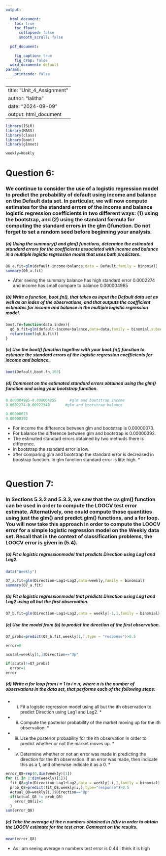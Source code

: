 ---
output:
  
  html_document:
    toc: true
    toc_float:
      collapsed: false
      smooth_scroll: false
        
  pdf_document:
    
    fig_caption: true
    fig_crop: false
  word_document: default
params:
    printcode: false
---

---
title: "Unit_4_Assignment"
author: "lalitha"
date: "2024-09-09"
output: html_document
---



```{r}
library(ISLR)
library(MASS)
library(class)
library(boot)
library(glmnet)
```

```{r}
weekly=Weekly
```
# Question 6:

### We continue to consider the use of a logistic regression model to predict the probability of default using income and balance on the Default data set. In particular, we will now compute estimates for the standard errors of the income and balance logistic regression coefficients in two different ways: (1) using the bootstrap, and (2) using the standard formula for computing the standard errors in the glm ()function. Do not forget to set a random seed before beginning your analysis.

##### (a) Using the summary() and glm() functions, determine the estimated standard errors for the coefficients associated with income and balance in a multiple logistic regression model that uses both predictors.
```{r}
Q6_a.fit=glm(default~income+balance,data = Default,family = binomial)
summary(Q6_a.fit)
```
- After seeing the summary balance has high standard error 0.0002274 and income has small compare to balance 0.000004985

##### (b) Write a function, boot.fn(), that takes as input the Default data set as well as an index of the observations, and that outputs the coefficient estimates for income and balance in the multiple logistic regression model.


```{r}
boot.fn=function(data,index){
  q6_b.fit=glm(default~income+balance,data=data,family = binomial,subset = index)
  return(coef(q6_b.fit))
}
```

##### (c) Use the boot() function together with your boot.fn() function to estimate the standard errors of the logistic regression coefficients for income and balance.

```{r}
boot(Default,boot.fn,100)
```
##### (d) Comment on the estimated standard errors obtained using the glm() function and using your bootstrap function.

```{r}
0.000004985-0.000004255      #glm and bootstrap income
0.0002274-0.00022348       #glm and bootstrap balance
```


```{r}
0.00000073
0.00000392
```
 
   - For income the difference between glm and bootstrap is 0.00000073.
   - For balance the difference between glm and bootstrap is 0.00000392.
   - The estimated standard errors obtained by two methods there is difference.
   - In bootstrap the standard error is low.
 * after comparing glm and bootstrap the standard error is decreased in boostrap function.
In glm function standard error is litte high. *

```{r}
```
# Question 7:

### In Sections 5.3.2 and 5.3.3, we saw that the cv.glm() function can be used in order to compute the LOOCV test error estimate. Alternatively, one could compute those quantities using just the glm() and predict.glm() functions, and a for loop. You will now take this approach in order to compute the LOOCV error for a simple logistic regression model on the Weekly data set. Recall that in the context of classification problems, the LOOCV error is given in (5.4).


##### (a) Fit a logistic regressionmodel that predicts Direction using Lag1 and Lag2.
```{r}
data("Weekly")
```

```{r}
Q7_a.fit=glm(Direction~Lag1+Lag2,data=weekly,family = binomial)
summary(Q7_a.fit)
```

##### (b) Fit a logistic regressionmodel that predicts Direction using Lag1 and Lag2 using all but the first observation.

```{r}
Q7_b.fit=glm(Direction~Lag1+Lag2,data = weekly[-1,],family = binomial)
```

##### (c) Use the model from (b) to predict the direction of the first observation.

```{r}
Q7_probs=predict(Q7_b.fit,weekly[1,],type = "response")>0.5

```


```{r}
error=0
```


```{r}
acutal=weekly[1,]$Direction=="Up"
```


```{r}
if(acutal!=Q7_probs)
  error=1
error
```
##### (d) Write a for loop from i = 1 to i = n, where n is the number of observations in the data set, that performs each of the following steps:
 * i. Fit a logistic regression model using all but the ith observation to predict Direction using Lag1 and Lag2. *
 * ii. Compute the posterior probability of the market moving up for the ith observation. *
 * iii. Use the posterior probability for the ith observation in order to predict whether or not the market moves up. *
 * iv. Determine whether or not an error was made in predicting the direction for the ith observation. If an error was made, then indicate this as a 1, and otherwise indicate it as a 0. *

```{r}
error_Q8=rep(0,dim(weekly)[1])
for (i in 1:dim(weekly)[1]){
  fit_Q8=glm(Direction~Lag1+Lag2,data = weekly[-i,],family = binomial)
  prob_Q8=predict(fit_Q8,weekly[i,],type="response")>0.5
  Actual_Q8=weekly[i,]$Direction=="Up"
  if(Actual_Q8 != prob_Q8)
    error_Q8[i]=1
  }
sum(error_Q8)

```

##### (e) Take the average of the n numbers obtained in (d)iv in order to obtain the LOOCV estimate for the test error. Comment on the results.

```{r}
mean(error_Q8)
```

 - As i am seeing average n numbers test error is 0.44  i think it is high